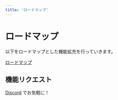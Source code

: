 ```yaml
---
title: 'ロードマップ'
---
```


# ロードマップ

以下をロードマップとした機能拡充を行っていきます。

[ロードマップ](https://collectionscms.notion.site/Roadmap-13228b1165c6805fb2f8e6524e6ce8fb)

## 機能リクエスト

[Discord](https://discord.gg/a6FYDkV3Vk) でお気軽に！
